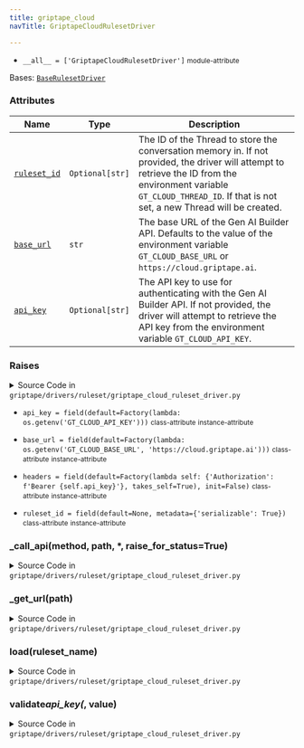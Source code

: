 ```yaml
---
title: griptape_cloud
navTitle: GriptapeCloudRulesetDriver

---
```


-   `__all__ = ['GriptapeCloudRulesetDriver']` <small>module-attribute</small>  <span id="griptape.drivers.ruleset.griptape_cloud.__all__"></span> 

<span id="griptape.drivers.ruleset.griptape_cloud.GriptapeCloudRulesetDriver"></span>

Bases:
 [`BaseRulesetDriver`](./#griptape.drivers.ruleset.BaseRulesetDriver "BaseRulesetDriver (griptape.drivers.ruleset.BaseRulesetDriver)")

### Attributes

| Name                                                                                                                                                                                                                                                                                                                                                                                                          | Type            | Description                                                                                                                                                                                                                      |
| ------------------------------------------------------------------------------------------------------------------------------------------------------------------------------------------------------------------------------------------------------------------------------------------------------------------------------------------------------------------------------------------------------------- | --------------- | -------------------------------------------------------------------------------------------------------------------------------------------------------------------------------------------------------------------------------- |
| <a href="griptape_cloud.mdx#griptape.drivers.ruleset.griptape_cloud.GriptapeCloudRulesetDriver.ruleset_id" title="ruleset_id = field(default=None, metadata={'serializable': True})           class-attribute       instance-attribute    (griptape.drivers.ruleset.griptape_cloud.GriptapeCloudRulesetDriver.ruleset_id)"><code class="language-python">ruleset_id</code></a>                                | `Optional[str]` | The ID of the Thread to store the conversation memory in. If not provided, the driver will attempt to retrieve the ID from the environment variable `GT_CLOUD_THREAD_ID`. If that is not set, a new Thread will be created.<br/> |
| <a href="griptape_cloud.mdx#griptape.drivers.ruleset.griptape_cloud.GriptapeCloudRulesetDriver.base_url" title="base_url = field(default=Factory(lambda: os.getenv('GT_CLOUD_BASE_URL', 'https://cloud.griptape.ai')))           class-attribute       instance-attribute    (griptape.drivers.ruleset.griptape_cloud.GriptapeCloudRulesetDriver.base_url)"><code class="language-python">base_url</code></a> | `str`           | The base URL of the Gen AI Builder API. Defaults to the value of the environment variable `GT_CLOUD_BASE_URL` or `https://cloud.griptape.ai`.<br/>                                                                               |
| <a href="griptape_cloud.mdx#griptape.drivers.ruleset.griptape_cloud.GriptapeCloudRulesetDriver.api_key" title="api_key = field(default=Factory(lambda: os.getenv('GT_CLOUD_API_KEY')))           class-attribute       instance-attribute    (griptape.drivers.ruleset.griptape_cloud.GriptapeCloudRulesetDriver.api_key)"><code class="language-python">api_key</code></a>                                   | `Optional[str]` | The API key to use for authenticating with the Gen AI Builder API. If not provided, the driver will attempt to retrieve the API key from the environment variable `GT_CLOUD_API_KEY`.<br/>                                       |

### Raises

<details><summary>Source Code in <code>griptape&#47;drivers&#47;ruleset&#47;griptape_cloud_ruleset_driver.py</code></summary>

```python
@define(kw_only=True)
class GriptapeCloudRulesetDriver(BaseRulesetDriver):
    """A driver for storing conversation memory in the Gen AI Builder.

    Attributes:
        ruleset_id: The ID of the Thread to store the conversation memory in. If not provided, the driver will attempt to
            retrieve the ID from the environment variable `GT_CLOUD_THREAD_ID`. If that is not set, a new Thread will be
            created.
        base_url: The base URL of the Gen AI Builder API. Defaults to the value of the environment variable
            `GT_CLOUD_BASE_URL` or `https://cloud.griptape.ai`.
        api_key: The API key to use for authenticating with the Gen AI Builder API. If not provided, the driver will
            attempt to retrieve the API key from the environment variable `GT_CLOUD_API_KEY`.

    Raises:
        ValueError: If `api_key` is not provided.
    """

    ruleset_id: Optional[str] = field(
        default=None,
        metadata={"serializable": True},
    )
    base_url: str = field(
        default=Factory(lambda: os.getenv("GT_CLOUD_BASE_URL", "https://cloud.griptape.ai")),
    )
    api_key: Optional[str] = field(default=Factory(lambda: os.getenv("GT_CLOUD_API_KEY")))
    headers: dict = field(
        default=Factory(lambda self: {"Authorization": f"Bearer {self.api_key}"}, takes_self=True),
        init=False,
    )

    @api_key.validator  # pyright: ignore[reportAttributeAccessIssue, reportOptionalMemberAccess]
    def validate_api_key(self, _: Attribute, value: Optional[str]) -> str:
        if value is None:
            raise ValueError(f"{self.__class__.__name__} requires an API key")
        return value

    def load(self, ruleset_name: str) -> tuple[list[BaseRule], dict[str, Any]]:
        """Load the ruleset from Gen AI Builder, using the ruleset name as an alias if ruleset_id is not provided."""
        ruleset = None

        if self.ruleset_id is not None:
            res = self._call_api("get", f"/rulesets/{self.ruleset_id}", raise_for_status=False)
            if res.status_code == 200:
                ruleset = res.json()

        # use name as 'alias' to get ruleset
        if ruleset is None:
            res = self._call_api("get", f"/rulesets?alias={ruleset_name}").json()
            if res.get("rulesets"):
                ruleset = res["rulesets"][0]

        # no ruleset by name or ruleset_id
        if ruleset is None:
            if self.raise_not_found:
                raise ValueError(f"No ruleset found with alias: {ruleset_name} or ruleset_id: {self.ruleset_id}")
            return [], {}

        rules = self._call_api("get", f"/rules?ruleset_id={ruleset['ruleset_id']}").json().get("rules", [])

        for rule in rules:
            rule["metadata"] = dict_merge(rule.get("metadata", {}), {"griptape_cloud_rule_id": rule["rule_id"]})

        return [self._get_rule(rule["rule"], rule["metadata"]) for rule in rules], ruleset.get("metadata", {})

    def _get_url(self, path: str) -> str:
        path = path.lstrip("/")
        return griptape_cloud_url(self.base_url, f"api/{path}")

    def _call_api(self, method: str, path: str, *, raise_for_status: bool = True) -> requests.Response:
        res = requests.request(method, self._get_url(path), headers=self.headers)
        if raise_for_status:
            res.raise_for_status()
        return res
```

</details>

-   `api_key = field(default=Factory(lambda: os.getenv('GT_CLOUD_API_KEY')))` <small>class-attribute</small> <small>instance-attribute</small>  <span id="griptape.drivers.ruleset.griptape_cloud.GriptapeCloudRulesetDriver.api_key"></span> 

-   `base_url = field(default=Factory(lambda: os.getenv('GT_CLOUD_BASE_URL', 'https://cloud.griptape.ai')))` <small>class-attribute</small> <small>instance-attribute</small>  <span id="griptape.drivers.ruleset.griptape_cloud.GriptapeCloudRulesetDriver.base_url"></span> 

-   `headers = field(default=Factory(lambda self: {'Authorization': f'Bearer {self.api_key}'}, takes_self=True), init=False)` <small>class-attribute</small> <small>instance-attribute</small>  <span id="griptape.drivers.ruleset.griptape_cloud.GriptapeCloudRulesetDriver.headers"></span> 

-   `ruleset_id = field(default=None, metadata={'serializable': True})` <small>class-attribute</small> <small>instance-attribute</small>  <span id="griptape.drivers.ruleset.griptape_cloud.GriptapeCloudRulesetDriver.ruleset_id"></span> 

<span id="griptape.drivers.ruleset.griptape_cloud.GriptapeCloudRulesetDriver._call_api"></span>

### \_call_api(method, path, \*, raise_for_status=True)

<details><summary>Source Code in <code>griptape&#47;drivers&#47;ruleset&#47;griptape_cloud_ruleset_driver.py</code></summary>

```python
def _call_api(self, method: str, path: str, *, raise_for_status: bool = True) -> requests.Response:
    res = requests.request(method, self._get_url(path), headers=self.headers)
    if raise_for_status:
        res.raise_for_status()
    return res
```

</details>

<span id="griptape.drivers.ruleset.griptape_cloud.GriptapeCloudRulesetDriver._get_url"></span>

### \_get_url(path)

<details><summary>Source Code in <code>griptape&#47;drivers&#47;ruleset&#47;griptape_cloud_ruleset_driver.py</code></summary>

```python
def _get_url(self, path: str) -> str:
    path = path.lstrip("/")
    return griptape_cloud_url(self.base_url, f"api/{path}")
```

</details>

<span id="griptape.drivers.ruleset.griptape_cloud.GriptapeCloudRulesetDriver.load"></span>

### load(ruleset_name)

<details><summary>Source Code in <code>griptape&#47;drivers&#47;ruleset&#47;griptape_cloud_ruleset_driver.py</code></summary>

```python
def load(self, ruleset_name: str) -> tuple[list[BaseRule], dict[str, Any]]:
    """Load the ruleset from Gen AI Builder, using the ruleset name as an alias if ruleset_id is not provided."""
    ruleset = None

    if self.ruleset_id is not None:
        res = self._call_api("get", f"/rulesets/{self.ruleset_id}", raise_for_status=False)
        if res.status_code == 200:
            ruleset = res.json()

    # use name as 'alias' to get ruleset
    if ruleset is None:
        res = self._call_api("get", f"/rulesets?alias={ruleset_name}").json()
        if res.get("rulesets"):
            ruleset = res["rulesets"][0]

    # no ruleset by name or ruleset_id
    if ruleset is None:
        if self.raise_not_found:
            raise ValueError(f"No ruleset found with alias: {ruleset_name} or ruleset_id: {self.ruleset_id}")
        return [], {}

    rules = self._call_api("get", f"/rules?ruleset_id={ruleset['ruleset_id']}").json().get("rules", [])

    for rule in rules:
        rule["metadata"] = dict_merge(rule.get("metadata", {}), {"griptape_cloud_rule_id": rule["rule_id"]})

    return [self._get_rule(rule["rule"], rule["metadata"]) for rule in rules], ruleset.get("metadata", {})
```

</details>

<span id="griptape.drivers.ruleset.griptape_cloud.GriptapeCloudRulesetDriver.validate_api_key"></span>

### validate*api_key(*, value)

<details><summary>Source Code in <code>griptape&#47;drivers&#47;ruleset&#47;griptape_cloud_ruleset_driver.py</code></summary>

```python
@api_key.validator  # pyright: ignore[reportAttributeAccessIssue, reportOptionalMemberAccess]
def validate_api_key(self, _: Attribute, value: Optional[str]) -> str:
    if value is None:
        raise ValueError(f"{self.__class__.__name__} requires an API key")
    return value
```

</details>
